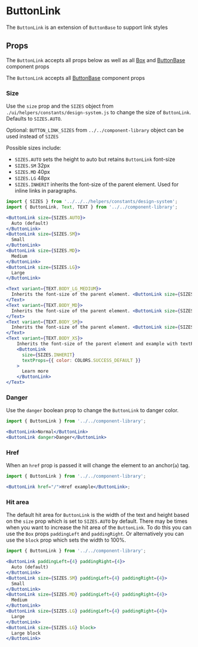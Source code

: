 

# ButtonLink

The `ButtonLink` is an extension of `ButtonBase` to support link styles

<Canvas>
  <Story id="components-componentlibrary-buttonlink--default-story" />
</Canvas>

## Props

The `ButtonLink` accepts all props below as well as all [Box](/docs/components-ui-box--default-story#props) and [ButtonBase](/docs/components-componentlibrary-buttonbase--default-story#props) component props

<ArgsTable of={ButtonLink} />

The `ButtonLink` accepts all [ButtonBase](/docs/components-componentlibrary-buttonbase--default-story#props) component props

<ArgsTable of={ButtonBase} />

### Size

Use the `size` prop and the `SIZES` object from `./ui/helpers/constants/design-system.js` to change the size of `ButtonLink`. Defaults to `SIZES.AUTO`.

Optional: `BUTTON_LINK_SIZES` from `../../component-library` object can be used instead of `SIZES`

Possible sizes include:

- `SIZES.AUTO` sets the height to auto but retains `ButtonLink` font-size
- `SIZES.SM` 32px
- `SIZES.MD` 40px
- `SIZES.LG` 48px
- `SIZES.INHERIT` inherits the font-size of the parent element. Used for inline links in paragraphs.

<Canvas>
  <Story id="components-componentlibrary-buttonlink--size" />
</Canvas>

```jsx
import { SIZES } from '../../../helpers/constants/design-system';
import { ButtonLink, Text, TEXT } from '../../component-library';

<ButtonLink size={SIZES.AUTO}>
  Auto (default)
</ButtonLink>
<ButtonLink size={SIZES.SM}>
  Small
</ButtonLink>
<ButtonLink size={SIZES.MD}>
  Medium
</ButtonLink>
<ButtonLink size={SIZES.LG}>
  Large
</ButtonLink>

<Text variant={TEXT.BODY_LG_MEDIUM}>
  Inherits the font-size of the parent element. <ButtonLink size={SIZES.INHERIT}>Learn more</ButtonLink>
</Text>
<Text variant={TEXT.BODY_MD}>
  Inherits the font-size of the parent element. <ButtonLink size={SIZES.INHERIT}>Learn more</ButtonLink>
</Text>
<Text variant={TEXT.BODY_SM}>
  Inherits the font-size of the parent element. <ButtonLink size={SIZES.INHERIT}>Learn more</ButtonLink>
</Text>
<Text variant={TEXT.BODY_XS}>
    Inherits the font-size of the parent element and example with textProps override for a success color.
    <ButtonLink
      size={SIZES.INHERIT}
      textProps={{ color: COLORS.SUCCESS_DEFAULT }}
    >
      Learn more
    </ButtonLink>
</Text>
```

### Danger

Use the `danger` boolean prop to change the `ButtonLink` to danger color.

<Canvas>
  <Story id="components-componentlibrary-buttonlink--danger" />
</Canvas>

```jsx
import { ButtonLink } from '../../component-library';

<ButtonLink>Normal</ButtonLink>
<ButtonLink danger>Danger</ButtonLink>
```

### Href

When an `href` prop is passed it will change the element to an anchor(`a`) tag.

<Canvas>
  <Story id="components-componentlibrary-buttonlink--href" />
</Canvas>

```jsx
import { ButtonLink } from '../../component-library';

<ButtonLink href="/">Href example</ButtonLink>;
```

### Hit area

The default hit area for `ButtonLink` is the width of the text and height based on the `size` prop which is set to `SIZES.AUTO` by default. There may be times when you want to increase the hit area of the `ButtonLink`. To do this you can use the `Box` props `paddingLeft` and `paddingRight`. Or alternatively you can use the `block` prop which sets the width to 100%.

<Canvas>
  <Story id="components-componentlibrary-buttonlink--hit-area" />
</Canvas>

```jsx
import { ButtonLink } from '../../component-library';

<ButtonLink paddingLeft={4} paddingRight={4}>
  Auto (default)
</ButtonLink>
<ButtonLink size={SIZES.SM} paddingLeft={4} paddingRight={4}>
  Small
</ButtonLink>
<ButtonLink size={SIZES.MD} paddingLeft={4} paddingRight={4}>
  Medium
</ButtonLink>
<ButtonLink size={SIZES.LG} paddingLeft={4} paddingRight={4}>
  Large
</ButtonLink>
<ButtonLink size={SIZES.LG} block>
  Large block
</ButtonLink>
```
